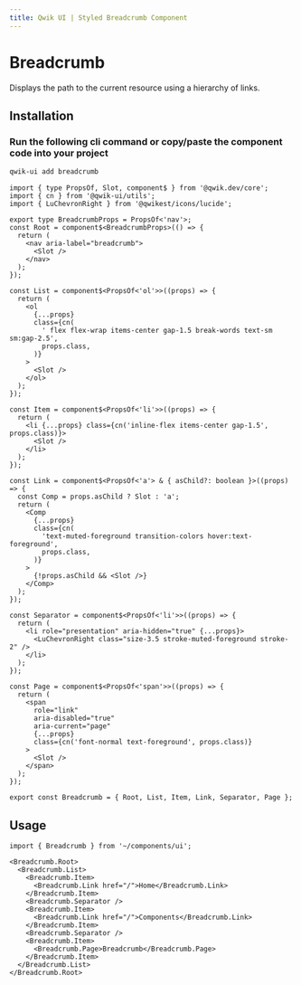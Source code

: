 ```yaml
---
title: Qwik UI | Styled Breadcrumb Component
---
```



<StatusBanner status={statusByComponent.styled.Breadcrumb} />

# Breadcrumb

Displays the path to the current resource using a hierarchy of links.

<Showcase name="primary" />

## Installation

### Run the following cli command or copy/paste the component code into your project

```sh
qwik-ui add breadcrumb
```

```tsx
import { type PropsOf, Slot, component$ } from '@qwik.dev/core';
import { cn } from '@qwik-ui/utils';
import { LuChevronRight } from '@qwikest/icons/lucide';

export type BreadcrumbProps = PropsOf<'nav'>;
const Root = component$<BreadcrumbProps>(() => {
  return (
    <nav aria-label="breadcrumb">
      <Slot />
    </nav>
  );
});

const List = component$<PropsOf<'ol'>>((props) => {
  return (
    <ol
      {...props}
      class={cn(
        ' flex flex-wrap items-center gap-1.5 break-words text-sm sm:gap-2.5',
        props.class,
      )}
    >
      <Slot />
    </ol>
  );
});

const Item = component$<PropsOf<'li'>>((props) => {
  return (
    <li {...props} class={cn('inline-flex items-center gap-1.5', props.class)}>
      <Slot />
    </li>
  );
});

const Link = component$<PropsOf<'a'> & { asChild?: boolean }>((props) => {
  const Comp = props.asChild ? Slot : 'a';
  return (
    <Comp
      {...props}
      class={cn(
        'text-muted-foreground transition-colors hover:text-foreground',
        props.class,
      )}
    >
      {!props.asChild && <Slot />}
    </Comp>
  );
});

const Separator = component$<PropsOf<'li'>>((props) => {
  return (
    <li role="presentation" aria-hidden="true" {...props}>
      <LuChevronRight class="size-3.5 stroke-muted-foreground stroke-2" />
    </li>
  );
});

const Page = component$<PropsOf<'span'>>((props) => {
  return (
    <span
      role="link"
      aria-disabled="true"
      aria-current="page"
      {...props}
      class={cn('font-normal text-foreground', props.class)}
    >
      <Slot />
    </span>
  );
});

export const Breadcrumb = { Root, List, Item, Link, Separator, Page };
```

## Usage

```tsx
import { Breadcrumb } from '~/components/ui';
```

```tsx
<Breadcrumb.Root>
  <Breadcrumb.List>
    <Breadcrumb.Item>
      <Breadcrumb.Link href="/">Home</Breadcrumb.Link>
    </Breadcrumb.Item>
    <Breadcrumb.Separator />
    <Breadcrumb.Item>
      <Breadcrumb.Link href="/">Components</Breadcrumb.Link>
    </Breadcrumb.Item>
    <Breadcrumb.Separator />
    <Breadcrumb.Item>
      <Breadcrumb.Page>Breadcrumb</Breadcrumb.Page>
    </Breadcrumb.Item>
  </Breadcrumb.List>
</Breadcrumb.Root>
```
